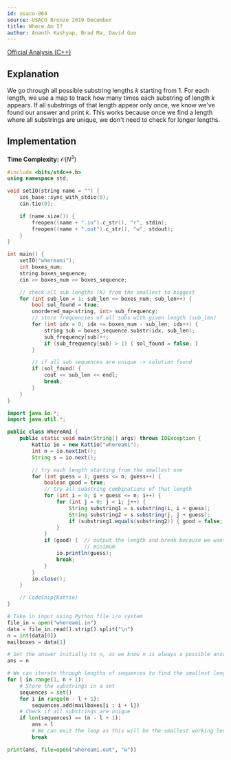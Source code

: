 ```yaml
---
id: usaco-964
source: USACO Bronze 2019 December
title: Where Am I?
author: Ananth Kashyap, Brad Ma, David Guo
---
```


[Official Analysis (C++)](http://www.usaco.org/current/data/sol_whereami_bronze_dec19.html)

## Explanation

We go through all possible substring lengths $k$ starting from $1$. For each length, we use a map to track how many times each substring of length $k$ appears. If all substrings of that length appear only once, we know we've found our answer and print $k$. This works because once we find a length where all substrings are unique, we don't need to check for longer lengths.

## Implementation

**Time Complexity:** $\mathcal{O}(N^3)$

<LanguageSection>

<CPPSection>

```cpp
#include <bits/stdc++.h>
using namespace std;

void setIO(string name = "") {
	ios_base::sync_with_stdio(0);
	cin.tie(0);

	if (name.size()) {
		freopen((name + ".in").c_str(), "r", stdin);
		freopen((name + ".out").c_str(), "w", stdout);
	}
}

int main() {
	setIO("whereami");
	int boxes_num;
	string boxes_sequence;
	cin >> boxes_num >> boxes_sequence;

	// check all sub lengths (k) from the smallest to biggest
	for (int sub_len = 1; sub_len <= boxes_num; sub_len++) {
		bool sol_found = true;
		unordered_map<string, int> sub_frequency;
		// store frequencies of all subs with given length (sub_len)
		for (int idx = 0; idx <= boxes_num - sub_len; idx++) {
			string sub = boxes_sequence.substr(idx, sub_len);
			sub_frequency[sub]++;
			if (sub_frequency[sub] > 1) { sol_found = false; }
		}

		// if all sub sequences are unique -> solution found
		if (sol_found) {
			cout << sub_len << endl;
			break;
		}
	}
}
```
</CPPSection>

<JavaSection>

```java
import java.io.*;
import java.util.*;

public class WhereAmI {
	public static void main(String[] args) throws IOException {
		Kattio io = new Kattio("whereami");
		int n = io.nextInt();
		String s = io.next();

		// try each length starting from the smallest one
		for (int guess = 1; guess <= n; guess++) {
			boolean good = true;
			// try all substring combinations of that length
			for (int i = 0; i + guess <= n; i++) {
				for (int j = 0; j < i; j++) {
					String substring1 = s.substring(i, i + guess);
					String substring2 = s.substring(j, j + guess);
					if (substring1.equals(substring2)) { good = false; }
				}
			}
			if (good) {  // output the length and break because we want the
				         // minimum
				io.println(guess);
				break;
			}
		}
		io.close();
	}

	// CodeSnip{Kattio}
}
```

</JavaSection>

<PySection>

```py
# Take in input using Python file i/o system
file_in = open("whereami.in")
data = file_in.read().strip().split("\n")
n = int(data[0])
mailboxes = data[1]

# Set the answer initially to n, as we know n is always a possible answer
ans = n

# We can iterate through lengths of sequences to find the smallest length
for l in range(1, n + 1):
	# Store the substrings in a set
	sequences = set()
	for i in range(n - l + 1):
		sequences.add(mailboxes[i : i + l])
	# Check if all substrings are unique
	if len(sequences) == (n - l + 1):
		ans = l
		# We can exit the loop as this will be the smallest working length
		break

print(ans, file=open("whereami.out", "w"))
```

</PySection>

</LanguageSection>
